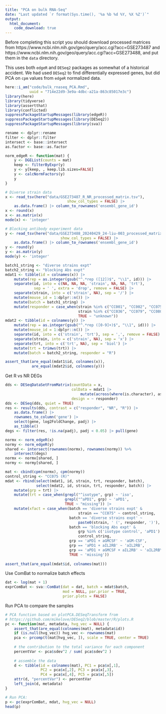 ```yaml
---
title: "PCA on bulk RNA-Seq"
date: "Last updated `r format(Sys.time(), '%a %b %d %Y, %X %Z')`"
output:
  html_document:
    code_download: true
---
```


Before completing this script you should download processed matrices
from 
https://www.ncbi.nlm.nih.gov/geo/query/acc.cgi?acc=GSE273487
and
https://www.ncbi.nlm.nih.gov/geo/query/acc.cgi?acc=GSE273488,
and put them in the 
`data` directory.

This uses both `edgeR` and `DESeq2` packages as somewhat of a historical
accident. We had used `DESeq2` to find differentially expressed genes,
but did PCA on `cpm` values from `edgeR` normalized data.

```r
here::i_am("code/bulk_rnaseq_PCA.Rmd", 
           uuid = "714e22d9-3e9a-4dbc-a21a-863c85017e3c")
library(here)
library(tidyverse)
library(assertthat)
library(conflicted)
suppressPackageStartupMessages(library(edgeR))
suppressPackageStartupMessages(library(DESeq2))
suppressPackageStartupMessages(library(sva))

rename <- dplyr::rename
filter <- dplyr::filter
intersect <- base::intersect
as.factor <- base::as.factor
```

```r
norm_edgeR <- function(mat) {
    y <- DGEList(counts = mat)
    keep <- filterByExpr(y)
    y <- y[keep, , keep.lib.sizes=FALSE]
    y <- calcNormFactors(y)
    y
}
```

```r
# Diverse strain data
x <- read_tsv(here("data/GSE273487_R_NR_processed_matrix.tsv"),
                            show_col_types = FALSE) |>
    as.data.frame() |> column_to_rownames('ensembl_gene_id')
x <- round(x)
x <- as.matrix(x)
mode(x) <- 'integer'

# Blocking antibody experiment data
y <- read_tsv(here("data/GSE273488_20240429_24-liu-003_processed_matrix.tsv"),
                         show_col_types = FALSE) |>
    as.data.frame() |> column_to_rownames('ensembl_gene_id')
y <- round(y)
y <- as.matrix(y)
mode(y) <- 'integer'

batch1_string <- "diverse strains expt"
batch2_string <- "blocking Abs expt"
mdat1 <- tibble(id = colnames(x)) |>
    mutate(rep = as.integer(gsub("^.*rep ([12])$", "\\1", id))) |>
    separate(id, into = c(NA, NA, NA, 'strain', NA, NA, 'trt'),
             sep = ' ', extra = 'drop', remove = FALSE) |>
    separate(strain, into = c('strain', NA), sep = '/') |>
    mutate(mouse_id = 1:dplyr::n()) |>
    mutate(batch = batch1_string) |>
    mutate(responder = case_when(strain %in% c("CC001", "CC002", "CC075") ~ 'R',
                                 strain %in% c("CC036", "CC079", "CC080") ~ "NR",
                                 TRUE ~ "unknown"))
mdat2 <- tibble(id = colnames(y)) |>
    mutate(rep = as.integer(gsub("^.*rep ([0-9]+)$", "\\1", id))) |>
    mutate(mouse_id = 1:dplyr::n()) |>
    separate(id, into = c('strain', 'trt'), sep = ',', remove = FALSE) |>
    separate(strain, into = c('strain', NA), sep = 'x') |>
    separate(trt, into = c('trt', NA), sep = 'biol') |>
    mutate(trt = trimws(trt)) |>
    mutate(batch = batch2_string, responder = "R")

assert_that(are_equal(mdat1$id, colnames(x)), 
            are_equal(mdat2$id, colnames(y)))
```

Get R vs NR DEGs
```r
dds <- DESeqDataSetFromMatrix(countData = x,
                              colData = mdat1 |>
                                  mutate(across(where(is.character), as.factor)),
                              design = ~ responder)
dds <- DESeq(dds, quiet = TRUE)
res <- results(dds, contrast = c("responder", "NR", "R")) |>
    as.data.frame() |>
    rownames_to_column('gene') |>
    select(gene, log2FoldChange, padj) |>
    as_tibble()
degs <- filter(res, !is.na(padj), padj < 0.05) |> pull(gene)
```


```r
normx <- norm_edgeR(x)
normy <- norm_edgeR(y)
shared <- intersect(rownames(normx), rownames(normy)) %>%
    intersect(degs)
normx <- normx[shared, ]
normy <- normy[shared, ]

mat <- cbind(cpm(normx), cpm(normy))
control_string <- "CC075 (R)"
mdat <- rbind(select(mdat1, id, strain, trt, responder, batch), 
              select(mdat2, id, strain, trt, responder, batch)) |>
    mutate(grp = trt) |>
    mutate(trt = case_when(grepl("^isotype", grp) ~ 'iso',
                           grepl("^aPD1", grp) ~ 'aPD1',
                           TRUE ~ "missing")) |>
    mutate(xfact = case_when(batch == 'diverse strains expt' &
                                 strain == "CC075" ~ control_string,
                             batch == 'diverse strains expt' ~
                                 paste0(strain, ' (', responder, ')'),
                             batch == 'blocking Abs expt' &
                                 grp %in% c('isotype control', 'aPD1') ~
                                 control_string,
                             grp == 'aPD1 + aGMCSF' ~ 'aGM-CSF',
                             grp == 'aPD1 + aIL2RB' ~ 'aIL2RB',
                             grp == 'aPD1 + aGMCSF + aIL2RB' ~ 'aIL2RB\n+ aGM-CSF',
                             TRUE ~ 'missing'))
                            
assert_that(are_equal(mdat$id, colnames(mat)))
```

Use ComBat to normalize batch effects
```r
dat <- log(mat + 1)
exprComBat <- sva::ComBat(dat = dat, batch = mdat$batch, 
                          mod = NULL, par.prior = TRUE, 
                          prior.plots = FALSE)
```


Run PCA to compare the samples
```r
# PCA function based on plotPCA.DESeqTransform from
# https://github.com/mikelove/DESeq2/blob/master/R/plots.R
pc <- function(mat, metadata, hvg_vec = NULL) {
    assert_that(are_equal(colnames(mat), metadata$id))
    if (is.null(hvg_vec)) hvg_vec <- rownames(mat)
    pca <- prcomp(t(mat[hvg_vec, ]), scale = TRUE, center = TRUE)
    
    # the contribution to the total variance for each component
    percentVar <- pca$sdev^2 / sum( pca$sdev^2 )
    
    # assemble the data
    d <- tibble(id = colnames(mat), PC1 = pca$x[,1], 
                PC2 = pca$x[,2], PC3 = pca$x[,3], 
                PC4 = pca$x[,4], PC5 = pca$x[,5])
    attr(d, "percentVar") <- percentVar
    left_join(d, metadata)
}

# Run PCA:
p <- pc(exprComBat, mdat, hvg_vec = NULL)
head(p)
```


